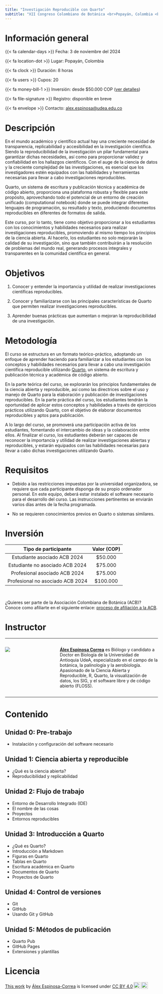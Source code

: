 ```yaml
---
title: "Investigación Reproducible con Quarto"
subtitle: "XII Congreso Colombiano de Botánica <br>Popayán, Colombia <br>Noviembre 4 al 8 del 2024"
---
```


# Información general

{{< fa calendar-days >}} Fecha: 3 de noviembre del 2024

{{< fa location-dot >}} Lugar: Popayán, Colombia

{{< fa clock >}} Duración: 8 horas

{{< fa users >}} Cupos: 20

{{< fa money-bill-1 >}} Inversión: desde $50.000 COP ([ver detalles](#sec-inversion))

{{< fa file-signature >}} Registro: disponible en breve

{{< fa envelope >}} Contacto: [alex.espinosa\@udea.edu.co](mailto:alex.espinosa@udea.edu.co)

# Descripción

En el mundo académico y científico actual hay una creciente necesidad de transparencia, replicabilidad y accesibilidad en la investigación científica. Siendo la reproducibilidad de la investigación un pilar fundamental para garantizar dichas necesidades, así como para proporcionar validez y confiabilidad en los hallazgos científicos. Con el auge de la ciencia de datos y la creciente complejidad de las investigaciones, es esencial que los investigadores estén equipados con las habilidades y herramientas necesarias para llevar a cabo investigaciones reproducibles. 

Quarto, un sistema de escritura y publicación técnica y académica de código abierto, proporciona una plataforma robusta y flexible para este propósito, aprovechando todo el potencial de un entorno de creación unificado (computational notebook) donde se puede integrar diferentes lenguajes de programación, su resultado y texto, produciendo documentos reproducibles en diferentes de formatos de salida. 

Este curso, por lo tanto, tiene como objetivo proporcionar a los estudiantes con los conocimientos y habilidades necesarios para realizar investigaciones reproducibles, promoviendo al mismo tiempo los principios de la ciencia abierta. Al hacerlo, los estudiantes no solo mejorarán la calidad de su investigación, sino que también contribuirán a la resolución de problemas del mundo real, generando procesos integrales y transparentes en la comunidad científica en general.

# Objetivos

1.  Conocer y entender la importancia y utilidad de realizar investigaciones científicas reproducibles.

2.  Conocer y familiarizarse con las principales características de Quarto que permiten realizar investigaciones reproducibles.

3.  Aprender buenas prácticas que aumentan o mejoran la reproducibilidad de una investigación.

# Metodología

El curso se estructura en un formato teórico-práctico, adoptando un enfoque de aprender haciendo para familiarizar a los estudiantes con los conceptos y habilidades necesarios para llevar a cabo una investigación científica reproducible utilizando [Quarto](https://quarto.org/), un sistema de escritura y publicación técnica y académica de código abierto. 

En la parte teórica del curso, se explorarán los principios fundamentales de la ciencia abierta y reproducible, así como las directrices sobre el uso y manejo de Quarto para la elaboración y publicación de investigaciones reproducibles. En la parte práctica del curso, los estudiantes tendrán la oportunidad de aplicar estos conceptos y habilidades a través de ejercicios prácticos utilizando Quarto, con el objetivo de elaborar documentos reproducibles y aptos para publicación. 

A lo largo del curso, se promoverá una participación activa de los estudiantes, fomentando el intercambio de ideas y la colaboración entre ellos. Al finalizar el curso, los estudiantes deberán ser capaces de reconocer la importancia y utilidad de realizar investigaciones abiertas y reproducibles, y estarán equipados con las habilidades necesarias para llevar a cabo dichas investigaciones utilizando Quarto.

# Requisitos

-   Debido a las restricciones impuestas por la universidad organizadora, se requiere que cada participante disponga de su propio ordenador personal. En este equipo, deberá estar instalado el software necesario para el desarrollo del curso. Las instrucciones pertinentes se enviarán varios días antes de la fecha programada.

-   No se requieren conocimientos previos en Quarto o sistemas similares.

# Inversión {#sec-inversion}

|     **Tipo de participante**     | **Valor (COP)** |
|:--------------------------------:|:---------------:|
|   Estudiante asociado ACB 2024   |    \$50.000     |
| Estudiante no asociado ACB 2024  |    \$75.000     |
|  Profesional asociado ACB 2024   |    \$75.000     |
| Profesional no asociado ACB 2024 |    \$100.000    |

\

¿Quieres ser parte de la Asociación Colombiana de Botánica (ACB)?\
Conoce como afiliarte en el siguiente enlace: [proceso de afiliación a la ACB](https://congresobotanica.org/afiliacion-acb/).

# Instructor

***

::: columns
::: {.column width="25%"}
![](images/profile.jpeg)
:::

::: {.column width="5%"}
:::

::: {.column width="70%"}
[**Álex Espinosa Correa**](http://alexespinosaco.github.io) es Biólogo y candidato a Doctor en Biología de la Universidad de Antioquia UdeA, especializado en el campo de la botánica, la palinología y la aerobiología. Apasionado de la Ciencia Abierta y Reproducible, R, Quarto, la visualización de datos, los SIG, y el software libre y de código abierto (FLOSS).
:::
:::

***

# Contenido

## Unidad 0: Pre-trabajo

-   Instalación y configuración del software necesario

## Unidad 1: Ciencia abierta y reproducible

-   ¿Qué es la ciencia abierta?
-   Reproducibilidad y replicabilidad

## Unidad 2: Flujo de trabajo

-   Entorno de Desarrollo Integrado (IDE)
-   El nombre de las cosas
-   Proyectos
-   Entornos reproducibles

## Unidad 3: Introducción a Quarto

-   ¿Qué es Quarto?
-   Introducción a Markdown
-   Figuras en Quarto
-   Tablas en Quarto
-   Escritura académica en Quarto
-   Documentos de Quarto
-   Proyectos de Quarto

## Unidad 4: Control de versiones 

-   Git
-   GitHub
-   Usando Git y GitHub

## Unidad 5: Métodos de publicación

-   Quarto Pub
-   GitHub Pages
-   Extensiones y plantillas

# Licencia

<p xmlns:cc="http://creativecommons.org/ns#">

<a rel="cc:attributionURL" href="https://geobota.github.io/xii-ccb-quarto/">This work</a> by <a rel="cc:attributionURL dct:creator" property="cc:attributionName" href="http://alexespinosaco.github.io">Álex Espinosa-Correa</a> is licensed under <a href="https://creativecommons.org/licenses/by/4.0/?ref=chooser-v1" target="_blank" rel="license noopener noreferrer" style="display:inline-block;">CC BY 4.0<img src="https://mirrors.creativecommons.org/presskit/icons/cc.svg?ref=chooser-v1" style="height:22px!important;margin-left:3px;vertical-align:text-bottom;"/><img src="https://mirrors.creativecommons.org/presskit/icons/by.svg?ref=chooser-v1" style="height:22px!important;margin-left:3px;vertical-align:text-bottom;"/></a>

</p>

